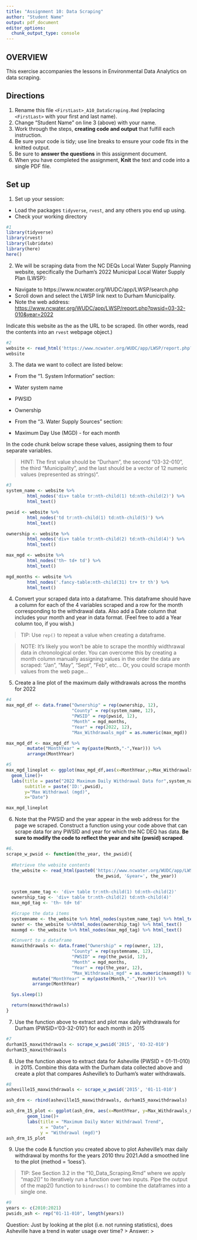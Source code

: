 ```yaml
---
title: "Assignment 10: Data Scraping"
author: "Student Name"
output: pdf_document
editor_options: 
  chunk_output_type: console
---
```


## OVERVIEW

This exercise accompanies the lessons in Environmental Data Analytics on data scraping. 

## Directions
1. Rename this file `<FirstLast>_A10_DataScraping.Rmd` (replacing `<FirstLast>` with your first and last name).
2. Change "Student Name" on line 3 (above) with your name.
3. Work through the steps, **creating code and output** that fulfill each instruction.
4. Be sure your code is tidy; use line breaks to ensure your code fits in the knitted output.
5. Be sure to **answer the questions** in this assignment document.
6. When you have completed the assignment, **Knit** the text and code into a single PDF file.


## Set up 
1. Set up your session:

* Load the packages `tidyverse`, `rvest`, and any others you end up using.
* Check your working directory

```r
#1 
library(tidyverse)
library(rvest)
library(lubridate)
library(here)
here()
```

2. We will be scraping data from the NC DEQs Local Water Supply Planning website, specifically the Durham's 2022 Municipal Local Water Supply Plan (LWSP): 
 * Navigate to https://www.ncwater.org/WUDC/app/LWSP/search.php
 * Scroll down and select the LWSP link next to Durham Municipality. 
 * Note the web address: <https://www.ncwater.org/WUDC/app/LWSP/report.php?pwsid=03-32-010&year=2022>
 
Indicate this website as the as the URL to be scraped. (In other words, read the contents into an `rvest` webpage object.)

```r
#2 
website <- read_html('https://www.ncwater.org/WUDC/app/LWSP/report.php?pwsid=03-32-010&year=2022')
website
```

3. The data we want to collect are listed below:

* From the "1. System Information" section:
 * Water system name
 * PWSID
 * Ownership
 
* From the "3. Water Supply Sources" section:
 * Maximum Day Use (MGD) - for each month

In the code chunk below scrape these values, assigning them to four separate variables.

>HINT: The first value should be "Durham", the second "03-32-010", the third "Municipality", and the last should be a vector of 12 numeric values (represented as strings)".

```r
#3 
system_name <- website %>% 
        html_nodes('div+ table tr:nth-child(1) td:nth-child(2)') %>% 
        html_text()

pwsid <- website %>% 
        html_nodes('td tr:nth-child(1) td:nth-child(5)') %>% 
        html_text()

ownership <- website %>% 
        html_nodes('div+ table tr:nth-child(2) td:nth-child(4)') %>% 
        html_text()

max_mgd <- website %>% 
        html_nodes('th~ td+ td') %>% 
        html_text()

mgd_months <- website %>% 
        html_nodes('.fancy-table:nth-child(31) tr+ tr th') %>% 
        html_text()
```


4. Convert your scraped data into a dataframe. This dataframe should have a column for each of the 4 variables scraped and a row for the month corresponding to the withdrawal data. Also add a Date column that includes your month and year in data format. (Feel free to add a Year column too, if you wish.)

>TIP: Use `rep()` to repeat a value when creating a dataframe.

>NOTE: It's likely you won't be able to scrape the monthly widthrawal data in chronological order. You can overcome this by creating a month column manually assigning values in the order the data are scraped: "Jan", "May", "Sept", "Feb", etc... Or, you could scrape month values from the web page...

5. Create a line plot of the maximum daily withdrawals across the months for 2022

```r
#4 
max_mgd_df <- data.frame("Ownership" = rep(ownership, 12),
                         "County" = rep(system_name, 12),
                         "PWSID" = rep(pwsid, 12),
                         "Month" = mgd_months,
                         "Year" = rep(2022, 12),
                         "Max_Withdrawals_mgd" = as.numeric(max_mgd))

max_mgd_df <- max_mgd_df %>% 
        mutate("MonthYear" = my(paste(Month,"-",Year))) %>% 
        arrange(MonthYear)

#5 
max_mgd_lineplot <- ggplot(max_mgd_df,aes(x=MonthYear,y=Max_Withdrawals_mgd)) + 
  geom_line()+
  labs(title = paste("2022 Maximum Daily Withdrawal Data for",system_name),
       subtitle = paste('ID:',pwsid),
       y="Max Withdrawal (mgd)",
       x="Date")

max_mgd_lineplot
```

6. Note that the PWSID and the year appear in the web address for the page we scraped. Construct a function using your code above that can scrape data for any PWSID and year for which the NC DEQ has data. **Be sure to modify the code to reflect the year and site (pwsid) scraped**.

```r
#6. 
scrape_w_pwsid <- function(the_year, the_pwsid){
  
  #Retrieve the website contents 
  the_website <- read_html(paste0('https://www.ncwater.org/WUDC/app/LWSP/report.php?pwsid=',
                                  the_pwsid, '&year=', the_year))

  
  system_name_tag <- 'div+ table tr:nth-child(1) td:nth-child(2)'
  ownership_tag <- 'div+ table tr:nth-child(2) td:nth-child(4)'
  max_mgd_tag <- 'th~ td+ td'

  #Scrape the data items
  systemname <- the_website %>% html_nodes(system_name_tag) %>% html_text()
  owner <- the_website %>%html_nodes(ownership_tag) %>% html_text()
  maxmgd <- the_website %>% html_nodes(max_mgd_tag) %>% html_text()

  #Convert to a dataframe
  maxwithdrawals <- data.frame("Ownership" = rep(owner, 12),
                         "County" = rep(systemname, 12),
                         "PWSID" = rep(the_pwsid, 12),
                         "Month" = mgd_months,
                         "Year" = rep(the_year, 12),
                         "Max_Withdrawals_mgd" = as.numeric(maxmgd)) %>%
          mutate("MonthYear" = my(paste(Month,"-",Year))) %>%
          arrange(MonthYear)

  Sys.sleep(1)

  return(maxwithdrawals)
}
```

7. Use the function above to extract and plot max daily withdrawals for Durham (PWSID='03-32-010') for each month in 2015

```r
#7 
durham15_maxwithdrawals <- scrape_w_pwsid('2015', '03-32-010')
durham15_maxwithdrawals
```

8. Use the function above to extract data for Asheville (PWSID = 01-11-010) in 2015. Combine this data with the Durham data collected above and create a plot that compares Asheville's to Durham's water withdrawals.

```r
#8 
asheville15_maxwithdrawals <- scrape_w_pwsid('2015', '01-11-010')

ash_drm <- rbind(asheville15_maxwithdrawals, durham15_maxwithdrawals)

ash_drm_15_plot <- ggplot(ash_drm, aes(x=MonthYear, y=Max_Withdrawals_mgd, color=County))+
        geom_line()+
        labs(title = "Maximum Daily Water Withdrawal Trend",
             x = "Date",
             y = "Withdrawal (mgd)")
ash_drm_15_plot
```


9. Use the code & function you created above to plot Asheville's max daily withdrawal by months for the years 2010 thru 2021.Add a smoothed line to the plot (method = 'loess').

> TIP: See Section 3.2 in the "10_Data_Scraping.Rmd" where we apply "map2()" to iteratively run a function over two inputs. Pipe the output of the map2() function to `bindrows()` to combine the dataframes into a single one. 

```r
#9 
years <- c(2010:2021)
pwsids_ash <- rep("01-11-010", length(years))

```

Question: Just by looking at the plot (i.e. not running statistics), does Asheville have a trend in water usage over time?
> Answer:
>
